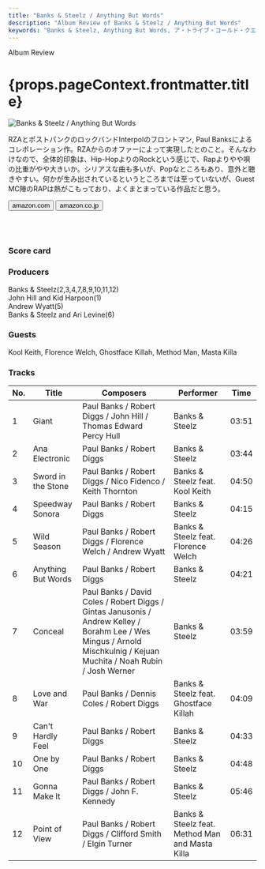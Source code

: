 ```yaml
---
title: "Banks & Steelz / Anything But Words"
description: "Album Review of Banks & Steelz / Anything But Words"
keywords: "Banks & Steelz, Anything But Words, ア・トライブ・コールド・クエスト"
---
```




<p className="largeP">Album Review</p>
<h1 className="h1--no--margin">{props.pageContext.frontmatter.title}</h1>

<Row  className="image-card-group">
	<Column colMd={"3"} colLg={"4"} noGutterMdLeft="">
       <ImageCard>

![Banks & Steelz / Anything But Words](../../images/cd/banksandsteelz1L.jpg) 

</ImageCard>
	</Column>
	<Column colMd={"4"} colLg={"8"} noGutterMdLeft="">
	<p>
	RZAとポストパンクのロックバンドInterpolのフロントマン, Paul Banksによるコレボレーション作。RZAからのオファーによって実現したとのこと。そんなわけなので、全体的印象は、Hip-HopよりのRockという感じで、Rapよりやや唄の比重がやや大きいか。シリアスな曲も多いが、Popなところもあり、意外と聴きやすい。何かが生み出されているというところまでは至っていないが、Guest MC陣のRAPは熱がこもっており、よくまとまっている作品だと思う。
  </p>
  <div>
	  <Button href="https://amzn.to/2GbE1Fb" kind="primary" size="small" renderIcon={ArrowUpRight24}>
      amazon.com
    </Button>
    <Button href="https://amzn.to/3gGtBK8" kind="secondary" size="small" renderIcon={ArrowUpRight24}>
      amazon.co.jp
    </Button>
	</div>
	<a href="https://geo.music.apple.com/jp/album/anything-but-words/1119641169?mt=1&app=music&ls=1&at=11lcug" style="display:inline-block;overflow:hidden;background:url(https://linkmaker.itunes.apple.com/ja-jp/lockup.svg?releaseDate=2016-08-26&kind=album&bubble=apple_music&style=mono-black) no-repeat;width:180px;height:45px;"></a>
  <a href="https://geo.music.apple.com/jp/album/anything-but-words/1119641169?app=itunes&at=11lcug" style="display:inline-block;overflow:hidden;background:url(https://linkmaker.itunes.apple.com/ja-jp/badge-lrg.svg?releaseDate=2016-08-26T00:00:00Z&kind=album&bubble=itunes_music) no-repeat;width:140px;height:45px;"></a>
  </Column>
</Row>
<Row >
  <Column colMd={"4"} colLg={"4"} noGutterMdLeft="">
    <div>
      <h3>Score card</h3>
	    <SliderJS1 value="4" />
      <SliderJS2 value="1" />
	    <SliderJS3 value="1" />
      <SliderJS4 value="8" />
    </div>
  </Column>
  <Column colMd={"4"} colLg={"8"} noGutterMdLeft="">
    <div>
      <h3>Producers</h3>
      <p>
      Banks & Steelz(2,3,4,7,8,9,10,11,12)
      <br/>John Hill and Kid Harpoon(1)
      <br/>Andrew Wyatt(5)
      <br/>Banks & Steelz and Ari Levine(6)
      </p>
      <h3>Guests</h3>
      <p>
        Kool Keith, Florence Welch, Ghostface Killah, Method Man, Masta Killa
      </p>
    </div>
  </Column>
</Row>

<h3>Tracks</h3>

| No. |	 Title             |	 Composers                                                                                                                                                           |	 Performer                                     | Time	 |
| --- |	------------------ | --------------------------------------------------------------------------------------------------------------------------------------------------------------------- | ----------------------------------------------- | ----- |
|	1	  |	Giant              | Paul Banks / Robert Diggs / John Hill / Thomas Edward Percy Hull                                                                                                      | Banks & Steelz                                  | 03:51 |
|	2	  |	Ana Electronic     | Paul Banks / Robert Diggs                                                                                                                                             | Banks & Steelz                                  | 03:44 |
|	3	  |	Sword in the Stone | Paul Banks / Robert Diggs / Nico Fidenco / Keith Thornton                                                                                                             | Banks & Steelz feat. Kool Keith                 | 04:50 |
|	4	  |	Speedway Sonora    | Paul Banks / Robert Diggs                                                                                                                                             | Banks & Steelz                                  | 04:15 |
|	5	  |	Wild Season        | Paul Banks / Robert Diggs / Florence Welch / Andrew Wyatt                                                                                                             | Banks & Steelz feat. Florence Welch             | 04:26 |
|	6	  |	Anything But Words | Paul Banks / Robert Diggs                                                                                                                                             | Banks & Steelz                                  | 04:21 |
|	7	  |	Conceal            | Paul Banks / David Coles / Robert Diggs / Gintas Janusonis / Andrew Kelley / Borahm Lee / Wes Mingus / Arnold Mischkulnig / Kejuan Muchita / Noah Rubin / Josh Werner | Banks & Steelz                                  | 03:59 |
|	8	  |	Love and War       | Paul Banks / Dennis Coles / Robert Diggs                                                                                                                              | Banks & Steelz feat. Ghostface Killah           | 04:09 |
|	9	  |	Can't Hardly Feel  | Paul Banks / Robert Diggs                                                                                                                                             | Banks & Steelz                                  | 04:33 |
|	10	|	One by One         | Paul Banks / Robert Diggs                                                                                                                                             | Banks & Steelz                                  | 04:48 |
|	11	|	Gonna Make It      | Paul Banks / Robert Diggs / John F. Kennedy                                                                                                                           | Banks & Steelz                                  | 05:46 |
|	12	|	Point of View      | Paul Banks / Robert Diggs / Clifford Smith / Elgin Turner                                                                                                             | Banks & Steelz feat. Method Man and Masta Killa | 06:31 |
